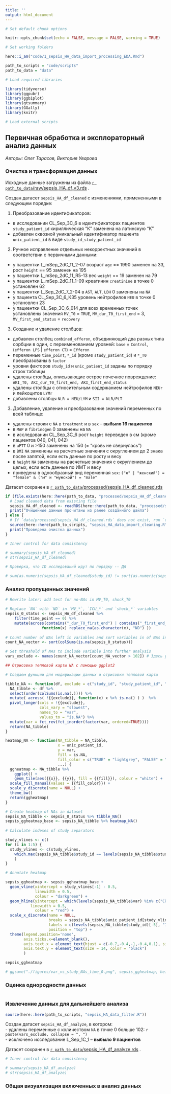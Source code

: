 ```yaml
---
title: ''
output: html_document
---
```


```r
# Set default chunk options

knitr::opts_chunk$set(echo = FALSE, message = FALSE, warning = TRUE)

# Set working folders

here::i_am("code/1_sepsis_HA_data_import_processing_EDA.Rmd")

path_to_scripts = "code/scripts"
path_to_data = "data"

# Load required libraries

library(tidyverse)
library(ggpubr)
library(ggbiplot)
library(gtsummary)
library(GGally)
library(knitr)

# Load external scripts

```

## Первичная обработка и эксплораторный анализ данных

*Авторы: Олег Тарасов, Виктория Уварова*  

### Очистка и трансформация  данных

Исходные данные загружены из файла  [`r path_to_data`/raw/sepsis_HA_df_v3.rds](../`r path_to_data`/raw/sepsis_HA_df_v3.rds) .

Создан датасет `sepsis_HA_df_cleaned` с изменениями, примененными в следующем порядке:

1. Преобразование идентификаторов:
  - в исследовании CL_Sep_3C_6 в идентификаторах пациентов `study_patient_id` кириллическая "К" заменена на латинскую "K"  
  - добавлен сквозной уникальный идентификатор пациента `unic_patient_id` в виде `study_id_study_patient_id`  
  
2. Ручное исправление отдельных некорректных значений в соответствии с первичными данными:  
  - у пациентки L_mSep_2dC_11_2-07 возраст `age` == 1990 заменен на 33, рост `height` == 95 заменен на 195  
  - у пациентки L_mSep_2dC_11_R5-13 вес `weight` == 19 заменен на 79  
  - у пациентки L_mSep_2dC_11_1-09 креатинин `creatinine` в точке 0 установлен 62  
  - у пациентки L_Sep_2dC_7_2-04 в `AST`, `ALT`, `LDH` 0 заменены на `NA`  
  - у пациента CL_Sep_3C_6_K35 уровень нейтрофилов `NEU` в точке 0 установлен 23  
  - у пациентки CL_Sep_3C_6_014 для всех временных точек установлены значения `MV_T0` = `TRUE`, `MV_dur_T0_first_end` = 3, `MV_first_end_status` = `recovery`  

3. Создание и удаление столбцов:
  - добавлен столбец `combined_efferon`, объединяющий два разных типа сорбции в один, с переименованием уровней: `base` = `Control`, (`efferon LPS` | `efferon CT`) = `Efferon`  
  - переменные `time_point`, `*_id` (кроме `study_patient_id`) и `*_T0` преобразованы в `factor`  
  - уровни факторов `study_id` и `unic_patient_id` заданы по порядку строк таблицы  
  - удалены столбцы, описывающие острое почечное повреждение: `AKI_T0, AKI_dur_T0_first_end, AKI_first_end_status`  
  - удалены столбцы с относительным содержанием нейтрофилов `NEUr` и лейкоцитов `LYMr`  
  - добавлены столбцы `NLR = NEU/LYM` и `SII = NLR/PLT`  
  
3. Добавление, удаление и преобразование значений переменных по всей таблице:
  - удалены строки с `NA` в `treatment` и в `sex` -- **выбыло 16 пациентов**  
  - в `MAP` и `fibrinogen` 0 заменены на `NA`  
  - в исследовании CL_Sep_3C_6 рост `height` переведен в см (кроме пациентов 040, 041, 042)  
  - в `aPTT` 0 и >150 заменены на 150 (= "кровь не свернулась")  
  - в `BMI` `NA` заменены на расчетные значения c округлением до 2 знака после запятой, если есть данные по росту и весу  
  - в `height` `NA` заменены на расчетные значения c округлением до целых, если есть данные по ИМТ и весу  
  - приведена в однообразный вид переменная `sex`: `("ж" | "женский") = "female" & ("м" и "мужской") = "male"`  

Датасет сохранен в [`r path_to_data`/processed/sepsis_HA_df_cleaned.rds](../`r path_to_data`/processed/sepsis_HA_df_cleaned.rds)  

```r
if (file.exists(here::here(path_to_data, "processed/sepsis_HA_df_cleaned.rds"))) {
  # Load cleaned data from existing file
  sepsis_HA_df_cleaned <- readRDS(here::here(path_to_data, "processed/sepsis_HA_df_cleaned.rds"))
  print("Очищенные данные прочитаны из ранее созданного файла")
} else {
  # If `data/processed/sepsis_HA_df_cleaned.rds` does not exist, run `code/scripts/sepsis_HA_data_import_cleaning.R` for data reading and primary processing
  source(here::here(path_to_scripts, "sepsis_HA_data_import_cleaning.R"))  
  print("Проведена очистка данных")
}

```
```r
# Inner control for data consistency

# summary(sepsis_HA_df_cleaned)
# str(sepsis_HA_df_cleaned)

# Проверка, что ID исследований идут по порядку -- ДА

# sum(as.numeric(sepsis_HA_df_cleaned$study_id) != sort(as.numeric(sepsis_HA_df_cleaned$study_id)))

```


### Анализ пропущенных значений

```r

# Rewrite later: add test for no-NAs in MV_T0, shock_T0

# Replace `NA` with `ND` in `MV_*`, `ICU_*` and `shock_*` variables
sepsis_0_status <- sepsis_HA_df_cleaned %>%
  	filter(time_point == 0) %>%
  	mutate(across(contains("_dur_T0_first_end") | contains("_first_end_status"), 
                function(x) replace_na(as.character(x), "ND") ))
														
# Count number of NAs left in variables and sort variables in of NAs increasing 
count_NA_vector <- sort(colSums(is.na(sepsis_0_status)))

# Set threshold of NAs to include variable into further analysis
vars_exclude <- names(count_NA_vector[count_NA_vector > 102]) # Здесь устанавливаем порог отсечки по количеству `NA` в точке 0
```

```r

## Отрисовка тепловой карты NA с помощью ggplot2

# Создаем функции для модификации данных и отрисовки тепловой карты

tibble_NA <- function(df, exclude = c("study_id", "study_patient_id", "unic_patient_id"), ...) {
  NA_tibble <- df %>% 
  select(order(colSums(is.na(.)))) %>%
  mutate( across( !{{exclude}}, function(x) x %>% is.na() ) )  %>% 
  pivot_longer(cols = !{{exclude}}, 
               cols_vary = "slowest", 
               names_to = "var",
               values_to = "is.NA") %>%
  mutate(var = fct_rev(fct_inorder(factor(var, ordered=TRUE)))) 
  return(NA_tibble)
}

heatmap_NA <- function(NA_tibble = NA_tibble, 
                       x = unic_patient_id, 
                       y = var, 
                       fill = is.NA, 
                       fill_color = c("TRUE" = "lightgrey", "FALSE" = "darkgrey"), 
                       ...) {
  ggheatmap <- NA_tibble %>% 
    ggplot() +
    geom_tile(aes({{x}}, {{y}}, fill = {{fill}}), colour = "white") +
  scale_fill_manual(values = {{fill_color}}) +
  scale_y_discrete(name = NULL) +
  theme_bw()  
  return(ggheatmap)
}
```


```r

# Create heatmap of NAs in dataset
sepsis_NA_tibble <- sepsis_0_status %>% tibble_NA()
sepsis_ggheatmap_base <- sepsis_NA_tibble %>% heatmap_NA()
  
# Calculate indexes of study separators

study_vlines <- c()
for (i in 1:5) {
  study_vlines <- c(study_vlines, 
    which.max(sepsis_NA_tibble$study_id == levels(sepsis_NA_tibble$study_id)[i])
    )
}

# Annotate heatmap

sepsis_ggheatmap <- sepsis_ggheatmap_base +
  geom_vline(xintercept = study_vlines[-1] - 0.5, 
             linewidth = 0.5, 
             colour = "darkgreen") +
  geom_hline(yintercept = which(levels(sepsis_NA_tibble$var) %in% c("CRP", "PCT", "lactate"))-0.5,
           linewidth = 0.5, 
             colour = "red") +
  scale_x_discrete(name = NULL,
                   breaks = sepsis_NA_tibble$unic_patient_id[study_vlines],
                   labels = c(levels(sepsis_NA_tibble$study_id)[-5], "1C_1"),
                   position = "top") +
  theme(legend.position='none', 
        axis.ticks.x=element_blank(),
        axis.text.x = element_text(hjust = c(-0.7,-0.4,-1,-0.4,0.1), size = 16, color = "black"),
        axis.text.y = element_text(size = 14, color = "black")
        )

sepsis_ggheatmap

# ggsave("./figures/var_vs_study_NAs_time_0.png", sepsis_ggheatmap, height = 14, width = 16, dpi = 120, units = "in")


```

### Оценка однородности данных

```r
```

### Извлечение данных для дальнейшего анализа

```r
source(here::here(path_to_scripts, "sepsis_HA_data_filter.R"))
```

Создан датасет `sepsis_HA_df_analyze`, в котором:   
- удалены переменные с количеством `NA` в точке 0 больше 102: `r paste(vars_exclude, collapse = ", ")`  
- исключено исследование L_Sep_1C_1 -- **выбыло 9 пациентов**

Датасет сохранен в [`r path_to_data`/sepsis_HA_df_analyze.rds](../`r path_to_data`/sepsis_HA_df_analyze.rds) .

```r
# Inner control for data consistency

# summary(sepsis_HA_df_analyze)
# str(sepsis_HA_df_analyze)

```

### Общая визуализация включенных в анализ данных

```r
```


